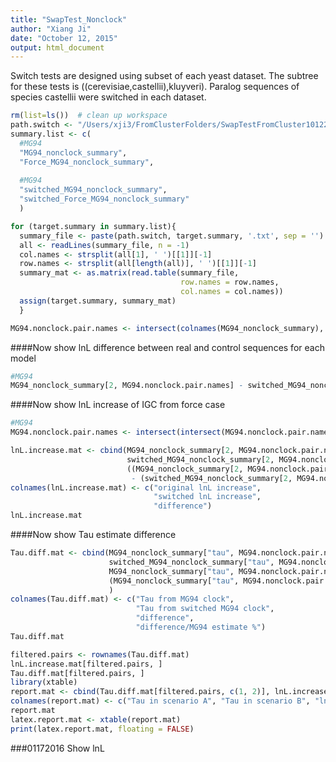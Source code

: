 ```yaml
---
title: "SwapTest_Nonclock"
author: "Xiang Ji"
date: "October 12, 2015"
output: html_document
---
```


Switch tests are designed using subset of each yeast dataset. The subtree for these
tests is ((cerevisiae,castellii),kluyveri). Paralog sequences of species castellii 
were switched in each dataset.

```r
rm(list=ls())  # clean up workspace
path.switch <- "/Users/xji3/FromClusterFolders/SwapTestFromCluster10122015/TestTau/"
summary.list <- c( 
  #MG94
  "MG94_nonclock_summary",
  "Force_MG94_nonclock_summary",
  
  #MG94
  "switched_MG94_nonclock_summary",
  "switched_Force_MG94_nonclock_summary"
  )

for (target.summary in summary.list){
  summary_file <- paste(path.switch, target.summary, '.txt', sep = '')
  all <- readLines(summary_file, n = -1)
  col.names <- strsplit(all[1], ' ')[[1]][-1]
  row.names <- strsplit(all[length(all)], ' ')[[1]][-1]
  summary_mat <- as.matrix(read.table(summary_file, 
                                      row.names = row.names, 
                                      col.names = col.names))
  assign(target.summary, summary_mat)
  }

MG94.nonclock.pair.names <- intersect(colnames(MG94_nonclock_summary), colnames(switched_MG94_nonclock_summary))
```

####Now show lnL difference between real and control sequences for each model

```r
#MG94
MG94_nonclock_summary[2, MG94.nonclock.pair.names] - switched_MG94_nonclock_summary[2, MG94.nonclock.pair.names]
```

####Now show lnL increase of IGC from force case
```r
#MG94
MG94.nonclock.pair.names <- intersect(intersect(MG94.nonclock.pair.names, colnames(Force_MG94_nonclock_summary)), colnames(switched_Force_MG94_nonclock_summary))

lnL.increase.mat <- cbind(MG94_nonclock_summary[2, MG94.nonclock.pair.names] - Force_MG94_nonclock_summary[2, MG94.nonclock.pair.names], 
                          switched_MG94_nonclock_summary[2, MG94.nonclock.pair.names] - switched_Force_MG94_nonclock_summary[2, MG94.nonclock.pair.names], 
                          ((MG94_nonclock_summary[2, MG94.nonclock.pair.names] - Force_MG94_nonclock_summary[2, MG94.nonclock.pair.names])
                           - (switched_MG94_nonclock_summary[2, MG94.nonclock.pair.names] - switched_Force_MG94_nonclock_summary[2, MG94.nonclock.pair.names])))
colnames(lnL.increase.mat) <- c("original lnL increase", 
                                "switched lnL increase", 
                                "difference")
lnL.increase.mat
```

####Now show Tau estimate difference

```r
Tau.diff.mat <- cbind(MG94_nonclock_summary["tau", MG94.nonclock.pair.names], 
                      switched_MG94_nonclock_summary["tau", MG94.nonclock.pair.names], 
                      MG94_nonclock_summary["tau", MG94.nonclock.pair.names] - switched_MG94_nonclock_summary["tau", MG94.nonclock.pair.names],
                      (MG94_nonclock_summary["tau", MG94.nonclock.pair.names] - switched_MG94_nonclock_summary["tau", MG94.nonclock.pair.names]) / MG94_nonclock_summary["tau", MG94.nonclock.pair.names] * 100.0
                      )
colnames(Tau.diff.mat) <- c("Tau from MG94 clock", 
                            "Tau from switched MG94 clock", 
                            "difference",
                            "difference/MG94 estimate %")
Tau.diff.mat
```

```r
filtered.pairs <- rownames(Tau.diff.mat)
lnL.increase.mat[filtered.pairs, ]
Tau.diff.mat[filtered.pairs, ]
library(xtable)
report.mat <- cbind(Tau.diff.mat[filtered.pairs, c(1, 2)], lnL.increase.mat[filtered.pairs, 3])
colnames(report.mat) <- c("Tau in scenario A", "Tau in scenario B", "lnL difference (A - B)")
report.mat
latex.report.mat <- xtable(report.mat)
print(latex.report.mat, floating = FALSE)
```

###01172016 Show lnL 

```r

```